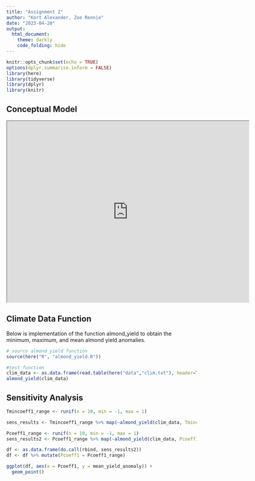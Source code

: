 ```yaml
---
title: "Assignment 2"
author: "Kort Alexander, Zoe Rennie"
date: "2023-04-20"
output: 
  html_document:
    theme: darkly
    code_folding: hide
---
```


```r
knitr::opts_chunk$set(echo = TRUE)
options(dplyr.summarise.inform = FALSE)
library(here)
library(tidyverse)
library(dplyr)
library(knitr)
```

## Conceptual Model

<iframe src="https://drive.google.com/file/d/1RBin0vPf28FLi4Kk2_a_jUzPj1cneZXn/preview" width="640" height="480" allow="autoplay"></iframe>

## Climate Data Function

Below is implementation of the function almond_yield to obtain the minimum, maximum, and mean almond yield anomalies.

```r
# source almond_yield function
source(here("R", "almond_yield.R"))

#test function
clim_data <- as.data.frame(read.table(here("data","clim.txt"), header=T))
almond_yield(clim_data)
```

## Sensitivity Analysis

```r
Tmincoeff1_range <- runif(n = 10, min = -1, max = 1)

sens_results <- Tmincoeff1_range %>% map(~almond_yield(clim_data, Tmincoeff1 = .x))

Pcoeff1_range <- runif(n = 10, min = -1, max = 1)
sens_results2 <- Pcoeff1_range %>% map(~almond_yield(clim_data, Pcoeff1 = .x))

df <- as.data.frame(do.call(rbind, sens_results2))
df <- df %>% mutate(Pcoeff1 = Pcoeff1_range)

ggplot(df, aes(x = Pcoeff1, y = mean_yield_anomaly)) +
  geom_point()
```

